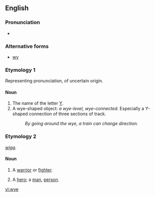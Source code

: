 ==English==

===Pronunciation===
* {{IPA|/waɪ/}}

===Alternative forms===
* [[wy]]

===Etymology 1===
Representing pronunciation, of uncertain origin.

====Noun====
{{en-noun}}

# The name of the letter [[Y]].
# A wye-shaped object: ''a wye-level, wye-connected.'' Especially a Y-shaped connection of three sections of track.
#: ''By going around the wye, a train can change direction.''

===Etymology 2===
{{etyl|ang}} ''[[wiga]]''.

====Noun====
{{en-noun}}

# {{context|poetic|obsolete}} A [[warrior]] or [[fighter]].
# {{context|poetic|obsolete}} A [[hero]]; a [[man]], [[person]].

[[vi:wye]]